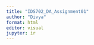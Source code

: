 ```yaml
---
title: "IDS702_DA_Assignment01"
author: "Divya"
format: html
editor: visual
jupyter: ir
---
```


```r

```
